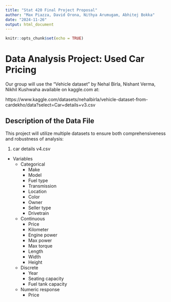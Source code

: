 ```yaml
---
title: "Stat 420 Final Project Proposal"
author: "Max Piazza, David Orona, Nithya Arumugam, Abhitej Bokka"
date: "2024-11-26"
output: html_document
---
```


```r
knitr::opts_chunk$set(echo = TRUE)
```

# Data Analysis Project: Used Car Pricing

Our group will use the "Vehicle dataset" by Nehal Birla, Nishant Verma, Nikhil Kushwaha available on kaggle.com at: 

https://www.kaggle.com/datasets/nehalbirla/vehicle-dataset-from-cardekho/data?select=Car+details+v3.csv

## Description of the Data File

This project will utilize multiple datasets to ensure both comprehensiveness and robustness of analysis:

1. car details v4.csv
  - Variables
    - Categorical
      - Make
      - Model
      - Fuel type
      - Transmission
      - Location
      - Color
      - Owner
      - Seller type
      - Drivetrain
    - Continuous
      - Price
      - Kilometer
      - Engine power
      - Max power
      - Max torque
      - Length
      - Width
      - Height 
    - Discrete 
      - Year
      - Seating capacity
      - Fuel tank capacity 
    - Numeric response
      - Price 
      